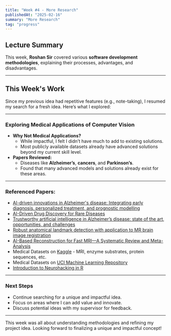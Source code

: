 ```yaml
---
title: "Week #4 - More Research"
publishedAt: "2025-02-16"
summary: "More Research"
tag: "progress"
---
```


## Lecture Summary

This week, **Roshan Sir** covered various **software development methodologies**, explaining their processes, advantages, and disadvantages. 

---

## This Week's Work

Since my previous idea had repetitive features (e.g., note-taking), I resumed my search for a fresh idea. Here’s what I explored:

---

### Exploring Medical Applications of Computer Vision
- **Why Not Medical Applications?**
  - While impactful, I felt I didn’t have much to add to existing solutions.
  - Most publicly available datasets already have advanced solutions beyond my current skill level.
- **Papers Reviewed:**
  - Diseases like **Alzheimer’s**, **cancers**, and **Parkinson’s**.
  - Found that many advanced models and solutions already exist for these areas.

---

### Referenced Papers:
- [AI-driven innovations in Alzheimer's disease: Integrating early diagnosis, personalized treatment, and prognostic modelling](https://doi.org/10.1016/j.arr.2024.102497)
- [AI-Driven Drug Discovery for Rare Diseases](https://pubs.acs.org/doi/abs/10.1021/acs.jcim.4c01966)
- [Trustworthy artificial intelligence in Alzheimer’s disease: state of the art, opportunities, and challenges](https://link.springer.com/article/10.1007/S10462-023-10415-5)
- [Robust anatomical landmark detection with application to MR brain image registration](https://doi.org/10.1016/j.compmedimag.2015.09.002)
- [AI-Based Reconstruction for Fast MRI—A Systematic Review and Meta-Analysis](https://ieeexplore.ieee.org/abstract/document/9703109/)
- Medical Datasets on [Kaggle](https://www.kaggle.com/datasets) - MRI, enzyme substrates, protein sequences, etc.
- Medical Datasets on [UCI Machine Learning Repository](https://archive.ics.uci.edu/datasets)
- [Introduction to Neurohacking in R](https://www.coursera.org/learn/neurohacking/home/module/1)

---

### Next Steps
- Continue searching for a unique and impactful idea.
- Focus on areas where I can add value and innovate.
- Discuss potential ideas with my supervisor for feedback.

---

This week was all about understanding methodologies and refining my project idea. Looking forward to finalizing a unique and impactful concept!